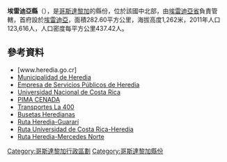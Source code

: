 '''埃雷迪亞縣'''（{{lang-es|Cantón de Heredia}}），是[[哥斯達黎加|哥斯達黎加]]的縣份，位於該國中北部，由[[埃雷迪亞省|埃雷迪亞省]]負責管轄，首府設於[[埃雷迪亞|埃雷迪亞]]，面積282.60平方公里，海拔高度1,262米，2011年人口123,616人，人口密度每平方公里437.42人。

==參考資料==
*[www.heredia.go.cr]
* [http://www.heredia.go.cr Municipalidad de Heredia] {{Wayback|url=http://www.heredia.go.cr/ |date=20141227152645 }}
* [https://web.archive.org/web/20150418005545/https://www.esph-sa.com/site/ Empresa de Servicios Públicos de Heredia]
* [http://www.una.ac.cr Universidad Nacional de Costa Rica] {{Wayback|url=http://www.una.ac.cr/ |date=20201205045738 }}
* [http://www.pima.go.cr PIMA CENADA] {{Wayback|url=http://www.pima.go.cr/ |date=20201123194753 }}
* [http://la400.co.cr/transportes_unidos_la_400/Inicio.html Transportes La 400] {{Wayback|url=http://la400.co.cr/transportes_unidos_la_400/Inicio.html |date=20201130133720 }}
* [http://www.busetasheredianas.com Busetas Heredianas] {{Wayback|url=http://www.busetasheredianas.com/ |date=20200929075001 }}
* [http://www.grupoacuza.com Ruta Heredia-Guararí] {{Wayback|url=http://www.grupoacuza.com/ |date=20190608113450 }}
* [http://www.travisacr.com Ruta Universidad de Costa Rica-Heredia] {{Wayback|url=http://www.travisacr.com/ |date=20200217125330 }}
* [http://www.autotransportessegurayvargas.com Ruta Heredia-Mercedes Norte] {{Wayback|url=http://www.autotransportessegurayvargas.com/ |date=20190630234144 }}

{{哥斯達黎加省份}}
[[Category:哥斯達黎加行政區劃|Category:哥斯達黎加行政區劃]]
[[Category:哥斯達黎加縣份|Category:哥斯達黎加縣份]]